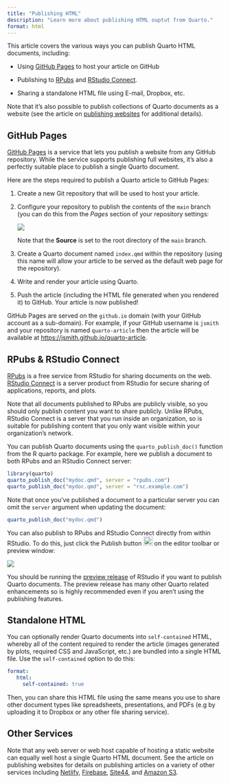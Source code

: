```yaml
---
title: "Publishing HTML"
description: "Learn more about publishing HTML ouptut from Quarto."
format: html
---
```


This article covers the various ways you can publish Quarto HTML documents, including:

-   Using [GitHub Pages] to host your article on GitHub

-   Publishing to [RPubs](#rpubs-and-rsc) and [RStudio Connect](#rpubs-and-rsc).

-   Sharing a standalone HTML file using E-mail, Dropbox, etc.

Note that it's also possible to publish collections of Quarto documents as a website (see the article on [publishing websites](../websites/publishing-websites.md) for additional details).

## GitHub Pages

[GitHub Pages](https://pages.github.com/) is a service that lets you publish a website from any GitHub repository. While the service supports publishing full websites, it's also a perfectly suitable place to publish a single Quarto document.

Here are the steps required to publish a Quarto article to GitHub Pages:

1)  Create a new Git repository that will be used to host your article.

2)  Configure your repository to publish the contents of the `main` branch (you can do this from the *Pages* section of your repository settings:

    ![](images/gh-pages-article.png){.border fig-alt="A screenshot of the Github pages section of a Github repository's Settings page."}

    Note that the **Source** is set to the root directory of the `main` branch.

3)  Create a Quarto document named `index.qmd` within the repository (using this name will allow your article to be served as the default web page for the repository).

4)  Write and render your article using Quarto.

5)  Push the article (including the HTML file generated when you rendered it) to GitHub. Your article is now published!

GitHub Pages are served on the `github.io` domain (with your GitHub account as a sub-domain). For example, if your GitHub username is `jsmith` and your repository is named `quarto-article` then the article will be available at <https://jsmith.github.io/quarto-article>.

## RPubs & RStudio Connect {#rpubs-and-rsc}

[RPubs](https://rpubs.com/) is a free service from RStudio for sharing documents on the web. [RStudio Connect](https://www.rstudio.com/products/connect/) is a server product from RStudio for secure sharing of applications, reports, and plots.

Note that all documents published to RPubs are publicly visible, so you should only publish content you want to share publicly. Unlike RPubs, RStudio Connect is a server that you run inside an organization, so is suitable for publishing content that you only want visible within your organization's network.

You can publish Quarto documents using the `quarto_publish_doc()` function from the R quarto package. For example, here we publish a document to both RPubs and an RStudio Connect server:

``` r
library(quarto)
quarto_publish_doc("mydoc.qmd", server = "rpubs.com")
quarto_publish_doc("mydoc.qmd", server = "rsc.example.com")
```

Note that once you've published a document to a particular server you can omit the `server` argument when updating the document:

``` r
quarto_publish_doc("mydoc.qmd")
```

You can also publish to RPubs and RStudio Connect directly from within RStudio. To do this, just click the Publish button <kbd>![](images/publish-button.png){width="21"}</kbd> on the editor toolbar or preview window:

![](images/rstudio-publish.png){fig-alt="A screenshot of the 'Publish To' menu in Rstudio. There are two options for publish targets: RPubs and Rstudio Connect. There is a cancel button on the bottom right corner of this menu."}

You should be running the [preview release](https://www.rstudio.com/products/rstudio/download/preview/) of RStudio if you want to publish Quarto documents. The preview release has many other Quarto related enhancements so is highly recommended even if you aren't using the publishing features.

## Standalone HTML

You can optionally render Quarto documents into `self-contained` HTML, whereby all of the content required to render the article (images generated by plots, required CSS and JavaScript, etc.) are bundled into a single HTML file. Use the `self-contained` option to do this:

``` yaml
format:
   html:
     self-contained: true
```

Then, you can share this HTML file using the same means you use to share other document types like spreadsheets, presentations, and PDFs (e.g by uploading it to Dropbox or any other file sharing service).

## Other Services

Note that any web server or web host capable of hosting a static website can equally well host a single Quarto HTML document. See the article on publishing websites for details on publishing articles on a variety of other services including [Netlify](../websites/publishing-websites.md#netlify), [Firebase](../websites/publishing-websites.md#firebase), [Site44](../websites/publishing-websites.md#site44), and [Amazon S3](../websites/publishing-websites.md#amazon-s3).
